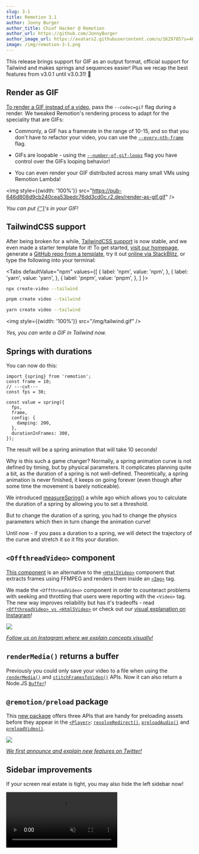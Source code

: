 ```yaml
---
slug: 3-1
title: Remotion 3.1
author: Jonny Burger
author_title: Chief Hacker @ Remotion
author_url: https://github.com/JonnyBurger
author_image_url: https://avatars2.githubusercontent.com/u/1629785?s=460&u=12eb94da6070d00fc924761ce06e3a428d01b7e9&v=4
image: /img/remotion-3-1.png
---
```



This release brings support for GIF as an output format, official support for Tailwind and makes springs and sequences easier! Plus we recap the best features from v3.0.1 until v3.0.31! 🎉

## Render as GIF

[To render a GIF instead of a video](/docs/render-as-gif), pass the `--codec=gif` flag during a render. We tweaked Remotion's rendering process to adapt for the speciality that are GIFs:

- Commonly, a GIF has a framerate in the range of 10-15, and so that you don't have to refactor your video, you can use the [`--every-nth-frame`](/docs/cli/render#--every-nth-frame) flag.

- GIFs are loopable - using the [`--number-of-gif-loops`](/docs/cli/render#--number-of-gif-loops) flag you have control over the GIFs looping behavior!

- You can even render your GIF distributed across many small VMs using Remotion Lambda!

<img style={{width: '100%'}} src="https://pub-646d808d9cb240cea53bedc76dd3cd0c.r2.dev/render-as-gif.gif" />

<p style={{textAlign: 'center'}}>
  <em>
    You can put <a href="/docs/gif">{'<Gif>'}</a>'s in your GIF!
  </em>
</p>

## TailwindCSS support

After being broken for a while, [TailwindCSS support](/docs/tailwind) is now stable, and we even made a starter template for it! To get started, [visit our homepage](https://remotion.dev), generate a [GitHub repo from a template](https://github.com/remotion-dev/template-tailwind), try it out [online via StackBlitz](https://stackblitz.com/github/remotion-dev/template-tailwind), or type the following into your terminal:

<Tabs
defaultValue="npm"
values={[
{ label: 'npm', value: 'npm', },
{ label: 'yarn', value: 'yarn', },
{ label: 'pnpm', value: 'pnpm', },
]
}>
<TabItem value="npm">

```bash
npx create-video --tailwind
```

  </TabItem>

  <TabItem value="pnpm">

```bash
pnpm create video --tailwind
```

  </TabItem>
  <TabItem value="yarn">

```bash
yarn create video --tailwind
```

  </TabItem>

</Tabs>

<img style={{width: '100%'}} src="/img/tailwind.gif" />

<p style={{textAlign: 'center'}}>
  <em>Yes, you can write a GIF in Tailwind now.</em>
</p>

## Springs with durations

You can now do this:

```tsx twoslash
import {spring} from 'remotion';
const frame = 10;
// ---cut---
const fps = 30;

const value = spring({
  fps,
  frame,
  config: {
    damping: 200,
  },
  durationInFrames: 300,
});
```

The result will be a spring animation that will take 10 seconds!

Why is this such a game changer? Normally, a spring animation curve is not defined by timing, but by physical parameters. It complicates planning quite a bit, as the duration of a spring is not well-defined. Theoretically, a spring animation is never finished, it keeps on going forever (even though after some time the movement is barely noticeable).

We introduced [measureSpring()](/docs/measure-spring) a while ago which allows you to calculate the duration of a spring by allowing you to set a threshold.

But to change the duration of a spring, you had to change the physics parameters which then in turn change the animation curve!

Until now - if you pass a duration to a spring, we will detect the trajectory of the curve and stretch it so it fits your duration.

<SpringsWithDurationDemo />

## `<OffthreadVideo>` component

[This component](/docs/offthreadvideo) is an alternative to the [`<Html5Video>`](/docs/html5-video) component that extracts frames using FFMPEG and renders them inside an [`<Img>`](/docs/img) tag.

We made the `<OffthreadVideo>` component in order to counteract problems with seeking and throttling that users were reporting with the `<Video>` tag. The new way improves reliability but has it's tradeoffs - read [`<OffthreadVideo> vs <Html5Video>`](/docs/video-tags) or check out our [visual explanation on Instagram](https://www.instagram.com/p/CftaiHpMM-L/)!

<a href="https://www.instagram.com/p/CftaiHpMM-L/">
  <img src="/img/offthreadvideo-all.png" />
  <p style={{textAlign: 'center'}}>
    <em>Follow us on Instagram where we explain concepts visually!</em>
  </p>
</a>

## `renderMedia()` returns a buffer

Previously you could only save your video to a file when using the [`renderMedia()`](/docs/renderer/render-media) and [`stitchFramesToVideo()`](/docs/renderer/stitch-frames-to-video) APIs. Now it can also return a Node.JS [`Buffer`](https://nodejs.org/api/buffer.html)!

## `@remotion/preload` package

This [new package](/docs/preload) offers three APIs that are handy for preloading assets
before they appear in the [`<Player>`](/docs/player): [`resolveRedirect()`](/docs/preload/resolve-redirect), [`preloadAudio()`](/docs/preload/preload-audio) and [`preloadVideo()`](/docs/preload/preload-video).

<a href="https://twitter.com/remotion/status/1538809909965357056">
  <img src="/img/preload-all.png" />
  <p style={{textAlign: 'center'}}>
    <em>We first announce and explain new features on Twitter!</em>
  </p>
</a>

## Sidebar improvements

If your screen real estate is tight, you may also hide the left sidebar now!

<video playsInline src="/img/sidebar.mp4" autoPlay muted loop />

## Built-in color picker

In the preview, go to `Tools` -> `Color picker` to trigger an eye dropper that allows you to pick any color from the screen! Only Chrome has this feature enabled for now.

<video playsInline src="/img/colorpicker.mp4" autoPlay muted loop />

## For power users

- Previously you could not wrap your `<Composition>`'s in a React context (e.g. Redux), but this is supported now!
- If you add `--log=verbose` to a Lambda render, you'll see which frames took the longest to render.
- If you provide a file for `--props` during the preview, it will now reload the preview if the props have changed.
- Pressing <kbd>A</kbd> in the preview goes to the beginning of the video, pressing <kbd>E</kbd> goes to the end.
- Pressing play in the preview, then pressing <kbd>Enter</kbd> pauses the video and goes back to the point where the video started playing.
- `<Sequence>`'s can now have a `style` prop if the `layout="none"` is not set!
- You can [customize the binaries for Remotion Lambda renders](/docs/lambda/custom-layers), for example to switch out the Emoji font used.
- The `registerRoot()` call can now be deferred using `delayRender()`, so asynchronous loading tasks can be completed first.

## Behind the scenes

We welcome Patric as our intern! As you can see on our [new team page](/about), we are now a team of three and are in the preparations of our first fundraising round.

<video playsInline src="/img/patric.mp4" autoPlay muted loop />

<p style={{textAlign: 'center'}}>
  <em>Patric's first Remotion video!</em>
</p>

Remotion won the "Most Exciting use of Technology Award" at React Summit - we owe it all to you!

<img src="/img/award.jpeg" />

Going forward, we want to make Remotion even easier to use through new tools, templates and tips!

And wouldn't it be nice if Remotion was faster - I'm exploring multiple options from an alternative concurrency model to a C++ based rendering solution - stay tuned for what's about to come 🚀
